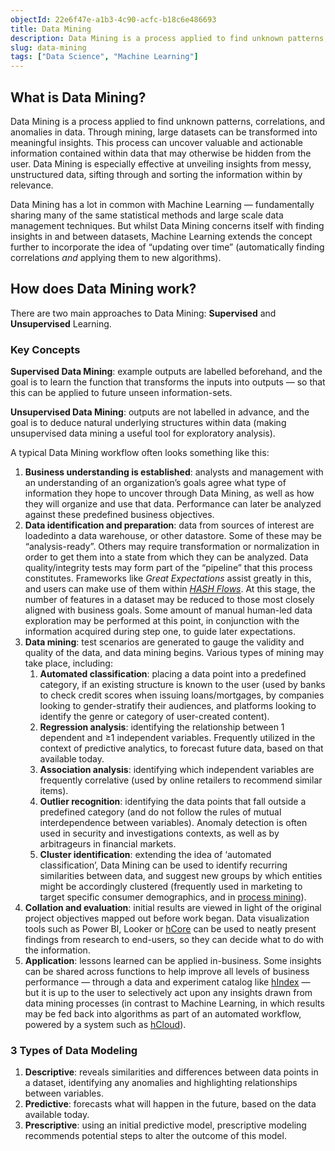 ```yaml
---
objectId: 22e6f47e-a1b3-4c90-acfc-b18c6e486693
title: Data Mining
description: Data Mining is a process applied to find unknown patterns, correlations, and anomalies in data. Through mining, meaningful insights can be extracted from data.
slug: data-mining
tags: ["Data Science", "Machine Learning"]
---
```


## What is Data Mining?

Data Mining is a process applied to find unknown patterns, correlations, and anomalies in data. Through mining, large datasets can be transformed into meaningful insights. This process can uncover valuable and actionable information contained within data that may otherwise be hidden from the user. Data Mining is especially effective at unveiling insights from messy, unstructured data, sifting through and sorting the information within by relevance.

Data Mining has a lot in common with Machine Learning — fundamentally sharing many of the same statistical methods and large scale data management techniques. But whilst Data Mining concerns itself with finding insights in and between datasets, Machine Learning extends the concept further to incorporate the idea of “updating over time” (automatically finding correlations _and_ applying them to new algorithms).

## How does Data Mining work?

There are two main approaches to Data Mining: **Supervised** and **Unsupervised** Learning.

<KeyConcepts>

### Key Concepts

**Supervised Data Mining**: example outputs are labelled beforehand, and the goal is to learn the function that transforms the inputs into outputs — so that this can be applied to future unseen information-sets.

**Unsupervised Data Mining**: outputs are not labelled in advance, and the goal is to deduce natural underlying structures within data (making unsupervised data mining a useful tool for exploratory analysis).

</KeyConcepts>

A typical Data Mining workflow often looks something like this:

1.  **Business understanding is established**: analysts and management with an understanding of an organization’s goals agree what type of information they hope to uncover through Data Mining, as well as how they will organize and use that data. Performance can later be analyzed against these predefined business objectives.
1.  **Data identification and preparation**: data from sources of interest are loadedinto a data warehouse, or other datastore. Some of these may be “analysis-ready”. Others may require transformation or normalization in order to get them into a state from which they can be analyzed. Data quality/integrity tests may form part of the “pipeline” that this process constitutes. Frameworks like _Great Expectations_ assist greatly in this, and users can make use of them within _[HASH Flows](https://hash.ai/platform/core#flows)_. At this stage, the number of features in a dataset may be reduced to those most closely aligned with business goals. Some amount of manual human-led data exploration may be performed at this point, in conjunction with the information acquired during step one, to guide later expectations.
1.  **Data mining**: test scenarios are generated to gauge the validity and quality of the data, and data mining begins. Various types of mining may take place, including:
    1.  **Automated classification**: placing a data point into a predefined category, if an existing structure is known to the user (used by banks to check credit scores when issuing loans/mortgages, by companies looking to gender-stratify their audiences, and platforms looking to identify the genre or category of user-created content).
    1.  **Regression analysis**: identifying the relationship between 1 dependent and ≥1 independent variables. Frequently utilized in the context of predictive analytics, to forecast future data, based on that available today.
    1.  **Association analysis**: identifying which independent variables are frequently correlative (used by online retailers to recommend similar items).
    1.  **Outlier recognition**: identifying the data points that fall outside a predefined category (and do not follow the rules of mutual interdependence between variables). Anomaly detection is often used in security and investigations contexts, as well as by arbitrageurs in financial markets.
    1.  **Cluster identification**: extending the idea of ‘automated classification’, Data Mining can be used to identify recurring similarities between data, and suggest new groups by which entities might be accordingly clustered (frequently used in marketing to target specific consumer demographics, and in [process mining](https://hash.ai/glossary/process-mining)).
1.  **Collation and evaluation**: initial results are viewed in light of the original project objectives mapped out before work began. Data visualization tools such as Power BI, Looker or [hCore](https://hash.ai/platform/core) can be used to neatly present findings from research to end-users, so they can decide what to do with the information.
1.  **Application**: lessons learned can be applied in-business. Some insights can be shared across functions to help improve all levels of business performance — through a data and experiment catalog like [hIndex](https://hash.ai/platform/index) — but it is up to the user to selectively act upon any insights drawn from data mining processes (in contrast to Machine Learning, in which results may be fed back into algorithms as part of an automated workflow, powered by a system such as [hCloud](https://hash.ai/platform/cloud)).

<KeyConcepts>

### 3 Types of Data Modeling

1.  **Descriptive**: reveals similarities and differences between data points in a dataset, identifying any anomalies and highlighting relationships between variables.
1.  **Predictive**: forecasts what will happen in the future, based on the data available today.
1.  **Prescriptive**: using an initial predictive model, prescriptive modeling recommends potential steps to alter the outcome of this model.

</KeyConcepts>
